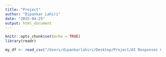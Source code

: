 ```yaml
---
title: "Project"
author: "Dipankar Lahiri"
date: "2025-04-25"
output: html_document
---
```


```r
knitr::opts_chunk$set(echo = TRUE)
library(readr)

my_df <- read_csv("/Users/dipankarlahiri/Desktop/Project/AI Responses Combined.csv")



```


